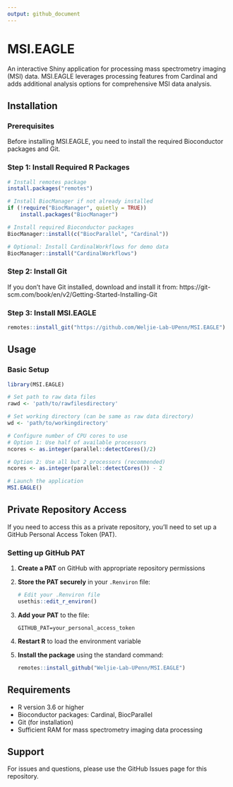 ```yaml
---
output: github_document
---
```


# MSI.EAGLE

An interactive Shiny application for processing mass spectrometry imaging (MSI) data. MSI.EAGLE leverages processing features from Cardinal and adds additional analysis options for comprehensive MSI data analysis.

## Installation

### Prerequisites

Before installing MSI.EAGLE, you need to install the required Bioconductor packages and Git.

### Step 1: Install Required R Packages

```r
# Install remotes package
install.packages("remotes")

# Install BiocManager if not already installed
if (!require("BiocManager", quietly = TRUE))
    install.packages("BiocManager")

# Install required Bioconductor packages
BiocManager::install(c("BiocParallel", "Cardinal"))

# Optional: Install CardinalWorkflows for demo data
BiocManager::install("CardinalWorkflows")
```

### Step 2: Install Git

If you don't have Git installed, download and install it from: https://git-scm.com/book/en/v2/Getting-Started-Installing-Git

### Step 3: Install MSI.EAGLE

```r
remotes::install_git("https://github.com/Weljie-Lab-UPenn/MSI.EAGLE")
```

## Usage

### Basic Setup

```r
library(MSI.EAGLE)

# Set path to raw data files
rawd <- 'path/to/rawfilesdirectory'

# Set working directory (can be same as raw data directory)
wd <- 'path/to/workingdirectory'

# Configure number of CPU cores to use
# Option 1: Use half of available processors
ncores <- as.integer(parallel::detectCores()/2)

# Option 2: Use all but 2 processors (recommended)
ncores <- as.integer(parallel::detectCores()) - 2

# Launch the application
MSI.EAGLE()
```

## Private Repository Access

If you need to access this as a private repository, you'll need to set up a GitHub Personal Access Token (PAT).

### Setting up GitHub PAT

1. **Create a PAT** on GitHub with appropriate repository permissions

2. **Store the PAT securely** in your `.Renviron` file:
   ```r
   # Edit your .Renviron file
   usethis::edit_r_environ()
   ```

3. **Add your PAT** to the file:
   ```
   GITHUB_PAT=your_personal_access_token
   ```

4. **Restart R** to load the environment variable

5. **Install the package** using the standard command:
   ```r
   remotes::install_github("Weljie-Lab-UPenn/MSI.EAGLE")
   ```

## Requirements

- R version 3.6 or higher
- Bioconductor packages: Cardinal, BiocParallel
- Git (for installation)
- Sufficient RAM for mass spectrometry imaging data processing

## Support

For issues and questions, please use the GitHub Issues page for this repository.
